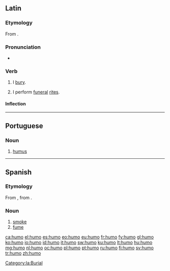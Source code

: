 ==Latin==

===Etymology===
From {{term|humus||soil|lang=la}}.

===Pronunciation===
* {{a|Classical}} {{IPA|/ˈhu.moː/|lang=la}}

===Verb===
{{la-verb|humo|humō|humare|humāre|humavi|humāvī|humatum|humātum}}

# I [[bury]].
# {{figuratively}} I perform [[funeral]] [[rites]].

====Inflection====
{{la-conj-1st|hum|humāv|humāt|11=hum|22=humav|33=humat}}
[[Category:la:Burial]]
----
==Portuguese==

===Noun===
{{pt-noun|m}}

# [[humus]]
----
==Spanish==

===Etymology===
From {{etyl|la|es}} {{term|fumus|fūmus|lang=la}}, from {{etyl|ine-pro|es}} {{recons|dʰuh₂mós||lang=ine-pro}}.

===Noun===
{{es-noun|m}}

# [[smoke]]
# [[fume]]

[[ca:humo]]
[[el:humo]]
[[es:humo]]
[[eo:humo]]
[[eu:humo]]
[[fr:humo]]
[[fy:humo]]
[[gl:humo]]
[[ko:humo]]
[[io:humo]]
[[id:humo]]
[[it:humo]]
[[sw:humo]]
[[ku:humo]]
[[lt:humo]]
[[hu:humo]]
[[mg:humo]]
[[nl:humo]]
[[oc:humo]]
[[pl:humo]]
[[pt:humo]]
[[ru:humo]]
[[fi:humo]]
[[sv:humo]]
[[tr:humo]]
[[zh:humo]]